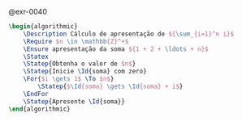 <!-- Soma de 1 + 2 + 3 ... + n -->
::: {#sol-0040}
@exr-0040

```latex {.pseudocode}
\begin{algorithmic}
    \Description Cálculo de apresentação de ${\sum_{i=1}^n i}$
    \Require $n \in \mathbb{Z}^+$
    \Ensure apresentação da soma ${1 + 2 + \ldots + n}$
    \Statex
    \Statep{Obtenha o valor de $n$}
    \Statep{Inicie \Id{soma} com zero}
    \For{$i \gets 1$ \To $n$}
        \Statep{$\Id{soma} \gets \Id{soma} + i$}
    \EndFor
    \Statep{Apresente \Id{soma}}
\end{algorithmic}
```
:::